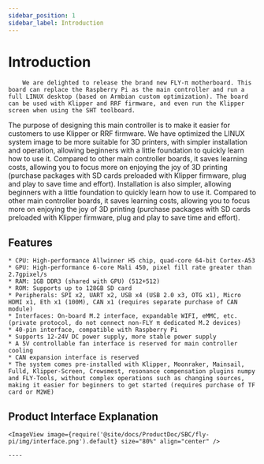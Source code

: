 ```yaml
---
sidebar_position: 1
sidebar_label: Introduction
---
```



# Introduction

        We are delighted to release the brand new FLY-π motherboard. This board can replace the Raspberry Pi as the main controller and run a full LINUX desktop (based on Armbian custom optimization). The board can be used with Klipper and RRF firmware, and even run the Klipper screen when using the SHT toolboard.

The purpose of designing this main controller is to make it easier for customers to use Klipper or RRF firmware. We have optimized the LINUX system image to be more suitable for 3D printers, with simpler installation and operation, allowing beginners with a little foundation to quickly learn how to use it. Compared to other main controller boards, it saves learning costs, allowing you to focus more on enjoying the joy of 3D printing (purchase packages with SD cards preloaded with Klipper firmware, plug and play to save time and effort). Installation is also simpler, allowing beginners with a little foundation to quickly learn how to use it. Compared to other main controller boards, it saves learning costs, allowing you to focus more on enjoying the joy of 3D printing (purchase packages with SD cards preloaded with Klipper firmware, plug and play to save time and effort).

## Features

    * CPU: High-performance Allwinner H5 chip, quad-core 64-bit Cortex-A53
    * GPU: High-performance 6-core Mali 450, pixel fill rate greater than 2.7gpixel/s
    * RAM: 1GB DDR3 (shared with GPU) (512+512)
    * ROM: Supports up to 128GB SD card
    * Peripherals: SPI x2, UART x2, USB x4 (USB 2.0 x3, OTG x1), Micro HDMI x1, Eth x1 (100M), CAN x1 (requires separate purchase of CAN module)
    * Interfaces: On-board M.2 interface, expandable WIFI, eMMC, etc. (private protocol, do not connect non-FLY π dedicated M.2 devices)
    * 40-pin interface, compatible with Raspberry Pi
    * Supports 12-24V DC power supply, more stable power supply
    * A 5V controllable fan interface is reserved for main controller cooling
    * CAN expansion interface is reserved
    * The system comes pre-installed with Klipper, Moonraker, Mainsail, Fulld, Klipper-Screen, Crowsmest, resonance compensation plugins numpy and FLY-Tools, without complex operations such as changing sources, making it easier for beginners to get started (requires purchase of TF card or M2WE)

## Product Interface Explanation

    <ImageView image={require('@site/docs/ProductDoc/SBC/fly-pi/img/interface.png').default} size="80%" align="center" />

    ----